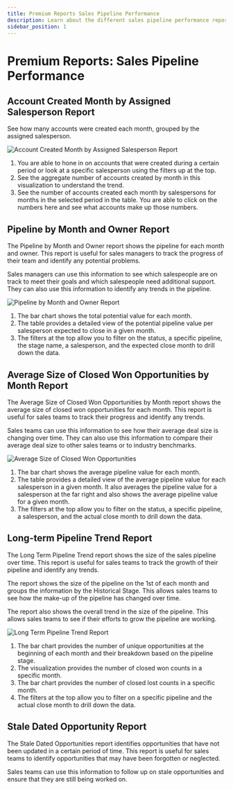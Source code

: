 ```yaml
---
title: Premium Reports Sales Pipeline Performance
description: Learn about the different sales pipeline performance reports available in the premium reports section.
sidebar_position: 1
---
```


# Premium Reports: Sales Pipeline Performance

## Account Created Month by Assigned Salesperson Report

See how many accounts were created each month, grouped by the assigned salesperson.

![Account Created Month by Assigned Salesperson Report](/img/premium-reports-img/account-created-by-salesperson.jpg)

1. You are able to hone in on accounts that were created during a certain period or look at a specific salesperson using the filters up at the top.
2. See the aggregate number of accounts created by month in this visualization to understand the trend.
3. See the number of accounts created each month by salespersons for months in the selected period in the table. You are able to click on the numbers here and see what accounts make up those numbers.

## Pipeline by Month and Owner Report

The Pipeline by Month and Owner report shows the pipeline for each month and owner. This report is useful for sales managers to track the progress of their team and identify any potential problems.

Sales managers can use this information to see which salespeople are on track to meet their goals and which salespeople need additional support. They can also use this information to identify any trends in the pipeline.

![Pipeline by Month and Owner Report](/img/premium-reports-img/pipeline-month-owner.jpg)

1. The bar chart shows the total potential value for each month.
2. The table provides a detailed view of the potential pipeline value per salesperson expected to close in a given month.
3. The filters at the top allow you to filter on the status, a specific pipeline, the stage name, a salesperson, and the expected close month to drill down the data.

## Average Size of Closed Won Opportunities by Month Report

The Average Size of Closed Won Opportunities by Month report shows the average size of closed won opportunities for each month. This report is useful for sales teams to track their progress and identify any trends.

Sales teams can use this information to see how their average deal size is changing over time. They can also use this information to compare their average deal size to other sales teams or to industry benchmarks.

![Average Size of Closed Won Opportunities](/img/premium-reports-img/average-closed-won.jpg)

1. The bar chart shows the average pipeline value for each month.
2. The table provides a detailed view of the average pipeline value for each salesperson in a given month. It also averages the pipeline value for a salesperson at the far right and also shows the average pipeline value for a given month.
3. The filters at the top allow you to filter on the status, a specific pipeline, a salesperson, and the actual close month to drill down the data.

## Long-term Pipeline Trend Report

The Long Term Pipeline Trend report shows the size of the sales pipeline over time. This report is useful for sales teams to track the growth of their pipeline and identify any trends.

The report shows the size of the pipeline on the 1st of each month and groups the information by the Historical Stage. This allows sales teams to see how the make-up of the pipeline has changed over time.

The report also shows the overall trend in the size of the pipeline. This allows sales teams to see if their efforts to grow the pipeline are working.

![Long Term Pipeline Trend Report](/img/premium-reports-img/long-term-pipeline.jpg)

1. The bar chart provides the number of unique opportunities at the beginning of each month and their breakdown based on the pipeline stage.
2. The visualization provides the number of closed won counts in a specific month.
3. The bar chart provides the number of closed lost counts in a specific month.
4. The filters at the top allow you to filter on a specific pipeline and the actual close month to drill down the data.

## Stale Dated Opportunity Report

The Stale Dated Opportunities report identifies opportunities that have not been updated in a certain period of time. This report is useful for sales teams to identify opportunities that may have been forgotten or neglected.

Sales teams can use this information to follow up on stale opportunities and ensure that they are still being worked on.